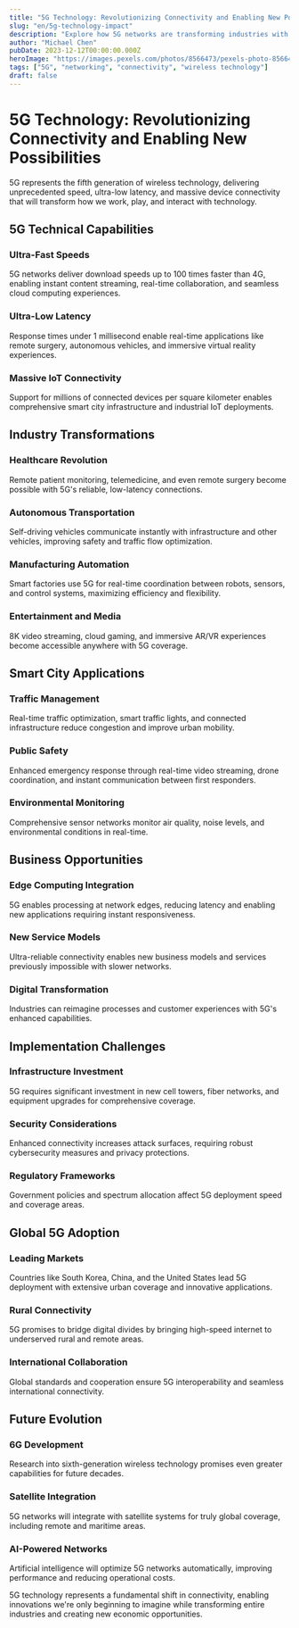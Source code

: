 ```yaml
---
title: "5G Technology: Revolutionizing Connectivity and Enabling New Possibilities"
slug: "en/5g-technology-impact"
description: "Explore how 5G networks are transforming industries with ultra-fast speeds, low latency, and massive connectivity for IoT, autonomous systems, and smart cities."
author: "Michael Chen"
pubDate: 2023-12-12T00:00:00.000Z
heroImage: "https://images.pexels.com/photos/8566473/pexels-photo-8566473.jpeg?auto=compress&cs=tinysrgb&w=1260&h=750&dpr=1"
tags: ["5G", "networking", "connectivity", "wireless technology"]
draft: false
---
```


# 5G Technology: Revolutionizing Connectivity and Enabling New Possibilities

5G represents the fifth generation of wireless technology, delivering unprecedented speed, ultra-low latency, and massive device connectivity that will transform how we work, play, and interact with technology.

## 5G Technical Capabilities

### Ultra-Fast Speeds

5G networks deliver download speeds up to 100 times faster than 4G, enabling instant content streaming, real-time collaboration, and seamless cloud computing experiences.

### Ultra-Low Latency

Response times under 1 millisecond enable real-time applications like remote surgery, autonomous vehicles, and immersive virtual reality experiences.

### Massive IoT Connectivity

Support for millions of connected devices per square kilometer enables comprehensive smart city infrastructure and industrial IoT deployments.

## Industry Transformations

### Healthcare Revolution

Remote patient monitoring, telemedicine, and even remote surgery become possible with 5G's reliable, low-latency connections.

### Autonomous Transportation

Self-driving vehicles communicate instantly with infrastructure and other vehicles, improving safety and traffic flow optimization.

### Manufacturing Automation

Smart factories use 5G for real-time coordination between robots, sensors, and control systems, maximizing efficiency and flexibility.

### Entertainment and Media

8K video streaming, cloud gaming, and immersive AR/VR experiences become accessible anywhere with 5G coverage.

## Smart City Applications

### Traffic Management

Real-time traffic optimization, smart traffic lights, and connected infrastructure reduce congestion and improve urban mobility.

### Public Safety

Enhanced emergency response through real-time video streaming, drone coordination, and instant communication between first responders.

### Environmental Monitoring

Comprehensive sensor networks monitor air quality, noise levels, and environmental conditions in real-time.

## Business Opportunities

### Edge Computing Integration

5G enables processing at network edges, reducing latency and enabling new applications requiring instant responsiveness.

### New Service Models

Ultra-reliable connectivity enables new business models and services previously impossible with slower networks.

### Digital Transformation

Industries can reimagine processes and customer experiences with 5G's enhanced capabilities.

## Implementation Challenges

### Infrastructure Investment

5G requires significant investment in new cell towers, fiber networks, and equipment upgrades for comprehensive coverage.

### Security Considerations

Enhanced connectivity increases attack surfaces, requiring robust cybersecurity measures and privacy protections.

### Regulatory Frameworks

Government policies and spectrum allocation affect 5G deployment speed and coverage areas.

## Global 5G Adoption

### Leading Markets

Countries like South Korea, China, and the United States lead 5G deployment with extensive urban coverage and innovative applications.

### Rural Connectivity

5G promises to bridge digital divides by bringing high-speed internet to underserved rural and remote areas.

### International Collaboration

Global standards and cooperation ensure 5G interoperability and seamless international connectivity.

## Future Evolution

### 6G Development

Research into sixth-generation wireless technology promises even greater capabilities for future decades.

### Satellite Integration

5G networks will integrate with satellite systems for truly global coverage, including remote and maritime areas.

### AI-Powered Networks

Artificial intelligence will optimize 5G networks automatically, improving performance and reducing operational costs.

5G technology represents a fundamental shift in connectivity, enabling innovations we're only beginning to imagine while transforming entire industries and creating new economic opportunities.
